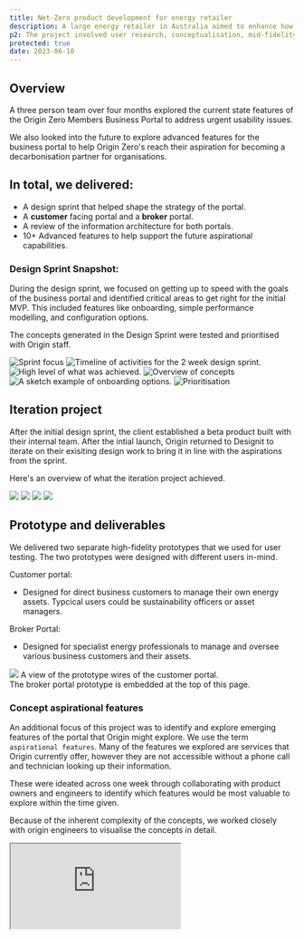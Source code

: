 ```yaml
---
title: Net-Zero product development for energy retailer 
description: A large energy retailer in Australia aimed to enhance how business customers engage with their energy services. They also sought to be recognized as a better partner in the mission to achieve Net Zero emissions.
p2: The project involved user research, conceptualisation, mid-fidelity and high fidelity prototyping, workshops, design sprints, user testing, and more.
protected: true 
date: 2023-06-10
---
```

<Collaborators people="Cimara Carneiro, Julia Leong "/>


<FigmaProtoFrame className="from-orange-300 to-red-500" src="https://www.figma.com/embed?embed_host=share&url=https%3A%2F%2Fwww.figma.com%2Fproto%2FHteqyIB2BDOIJw3r3ta1cp%2F%255BBroker%255D-Origin-Zero---MBA-2.0-Portal-Design-file%3Fpage-id%3D202%253A37995%26node-id%3D223-40495%26node-type%3DFRAME%26viewport%3D646%252C1292%252C0.1%26t%3DPF7t6n4Ar0aPto8k-1%26scaling%3Dscale-down%26content-scaling%3Dfixed%26starting-point-node-id%3D223%253A40495%26show-proto-sidebar%3D1" />


## Overview

A three person team over four months explored the current state features of the Origin Zero Members Business Portal to address urgent usability issues.

We also looked into the future to explore advanced features for the business portal to help Origin Zero's reach their aspiration for becoming a decarbonisation partner for organisations.

## In total, we delivered:
- A design sprint that helped shape the strategy of the portal.
- A **customer** facing portal and a **broker** portal.
- A review of the information architecture for both portals.
- 10+ Advanced features to help support the future aspirational capabilities.


### Design Sprint Snapshot:

During the design sprint, we focused on getting up to speed with the goals of the business portal and identified critical areas to get right for the initial MVP. This included features like onboarding, simple performance modelling, and configuration options.

The concepts generated in the Design Sprint were tested and prioritised with Origin staff.

<MDXCarousel>
<Img type="slides" alt="Sprint focus" src="/projects/origin-mbp/sprint/Designit_MBA_2.0_Sprint_Report_Page_05.png"/>
<Img type="slides" alt="Timeline of activities for the 2 week design sprint." src="/projects/origin-mbp/sprint/Designit_MBA_2.0_Sprint_Report_Page_08.png"/>
<Img type="slides" alt="High level of what was achieved." src="/projects/origin-mbp/sprint/Designit_MBA_2.0_Sprint_Report_Page_09.png"/>
<Img type="slides" alt="Overview of concepts" src="/projects/origin-mbp/sprint/Designit_MBA_2.0_Sprint_Report_Page_11.png"/>
<Img type="slides" alt="A sketch example of onboarding options." src="/projects/origin-mbp/sprint/Designit_MBA_2.0_Sprint_Report_Page_14.png"/>
<Img type="slides" alt="Prioritisation" src="/projects/origin-mbp/sprint/ds-prioritisation.png"/>

</MDXCarousel>

## Iteration project
After the initial design sprint, the client established a beta product built with their internal team. After the intial launch, Origin returned to Designit to iterate on their exisiting design work to bring it in line with the aspirations from the sprint.

Here's an overview of what the iteration project achieved.
<MDXCarousel>

<Img src="/projects/origin-mbp/Intro.png" type="slides"/>
<Img src="/projects/origin-mbp/Challenge.png" type="slides"/>
<Img src="/projects/origin-mbp/Approach.png" type="slides"/>
<Img src="/projects/origin-mbp/Impact.png" type="slides"/>
</MDXCarousel>


## Prototype and deliverables

We delivered two separate high-fidelity prototypes that we used for user testing. The two prototypes were designed with different users in-mind. 

Customer portal:
- Designed for direct business customers to manage their own energy assets. Typcical users could be sustainability officers or asset managers.

Broker Portal:
- Designed for specialist energy professionals to manage and oversee various business customers and their assets.

<Img className="bg-none border-none max-w-4xl lg:p-0" src="/projects/origin-mbp/originzerofigma.png"/>
<Caption>A view of the prototype wires of the customer portal. <br/> The broker portal prototype is embedded at the top of this page.</Caption>

### Concept aspirational features

An additional focus of this project was to identify and explore emerging features of the portal that Origin might explore. We use the term `aspirational features`. Many of the features we explored are services that Origin currently offer, however they are not accessible without a phone call and technician looking up their information. 

These were ideated across one week through collaborating with product owners and engineers to identify which features would be most valuable to explore within the time given.

Because of the inherent complexity of the concepts, we worked closely with origin engineers to visualise the concepts in detail.

<MDXCarousel>

<div>
    <div className=" w-full max-w-5xl mx-auto rounded-[8px] border border-zinc-300 bg-zinc-300 p-[4px] shadow-md *:rounded-[4px] dark:bg-white dark:bg-opacity-50 md:rounded-[12px] md:border-white md:bg-white md:bg-opacity-50 md:p-[8px] md:*:rounded-[6px]">
    <iframe
    className="relative aspect-[3/2] w-full overflow-clip bg-white"
    style={{
          zoom: 0.66,
        }}
    src="https://miro.com/app/board/uXjVMUdHQcc=/?share_link_id=786751297665"/>
    
      </div>
      <Caption>We conducted a workshop with stakeholders to share and prioritise the aspirational concepts.</Caption>
</div>

<div>
    <div className="hidden md:block w-full max-w-5xl mx-auto rounded-[8px] border border-zinc-300 bg-zinc-300 p-[4px] shadow-md *:rounded-[4px] dark:bg-white dark:bg-opacity-50 md:rounded-[12px] md:border-white md:bg-white md:bg-opacity-50 md:p-[8px] md:*:rounded-[6px]">
    <iframe
    className="relative aspect-[3/2] w-full overflow-clip bg-white"
    style={{
          zoom: 0.66,
        }}
    src="https://embed.figma.com/design/lMP0N0ccmMFHejQKESZ1eb/Origin-Zero-x-Designit_-MBA-2.0-Redesign_-Advanced-Features-Exploration?node-id=26-46&embed-host=share allowfullscreen"/>
    
      </div>
      <Caption>Figma file containing the 10 aspirational features.</Caption>
</div>
<Img alt="An example aspiration feature concept" src="/projects/origin-mbp/network-tarrif-optimisation.png"/>



</MDXCarousel>
{/*  */}


## Project playback

I created several playback reels to share the work and research findings with Origin Zero's stakeholders, and an additional video to playback with the Designit internally.

To access the videos below, use the password: `DmtrR?tmr@z3FMXt`
<MDXCarousel>
{/* Customer */}
<iframe className="max-w-5xl mt-4 aspect-[1920/1080] mx-auto w-full rounded-lg" src="https://player.vimeo.com/video/832445151?badge=0&amp;autopause=0&amp;player_id=0&amp;app_id=58479" frameborder="0" allow="autoplay; fullscreen; picture-in-picture; clipboard-write" title="Designit x Origin Zero: Customer Experience Snapshot" />
{/* Broker */}
<iframe className="max-w-5xl mt-4 aspect-[1920/1080] mx-auto w-full rounded-lg" src="https://player.vimeo.com/video/832444772?badge=0&amp;autopause=0&amp;player_id=0&amp;app_id=58479" frameborder="0" allow="autoplay; fullscreen; picture-in-picture; clipboard-write" title="Designit x Origin Zero: Broker Experience Snapshot" />
{/* Future Concepts */}
<iframe className="max-w-5xl mt-4 aspect-[1920/1080] mx-auto w-full  rounded-lg" src="https://player.vimeo.com/video/832445137?badge=0&amp;autopause=0&amp;player_id=0&amp;app_id=58479" frameborder="0" allow="autoplay; fullscreen; picture-in-picture; clipboard-write" title="Designit x Origin Zero: Concept Testing Highlights" />
{/* Global playback */}
<iframe className="max-w-5xl mt-4 aspect-[1920/1080] mx-auto w-full  rounded-lg" src="https://player.vimeo.com/video/916520968?h=f5f23cc6d5&amp;badge=0&amp;autopause=0&amp;player_id=0&amp;app_id=58479" frameborder="0" allow="autoplay; fullscreen; picture-in-picture; clipboard-write" title="[Internal] Designit Australia - Origin Zero Global Case Study" />
</MDXCarousel>


<script src="https://player.vimeo.com/api/player.js"></script>


## Learnings
Each of our team members were new to the space of Sustainaiblity and energy, so there was a learning curve when trying to understand and design for concepts such as [Network Tarrif Optiimisation](https://shellenergy.com.au/energy-insights/network-tariff-optimisation-savings/), [EV Fleet Management](https://www.originzero.com.au/energy-solutions/360-ev-e-mobility/), and [Power Factor Correction](https://arc.net/l/quote/jezhtbat). 

Many of these concepts didn't have a pre-existing design pattern that we could leverage as precedents, so coming up with what might be suitable to display and communicate something like power factor was an exciting challenge. 

We leveraged a few precedents from finance product design to communicate realtime changes.

## Acknowledgements

Big thanks to Scott and Jake from Origin for their close collaboration on this project and the Designit team for your work along the journey.